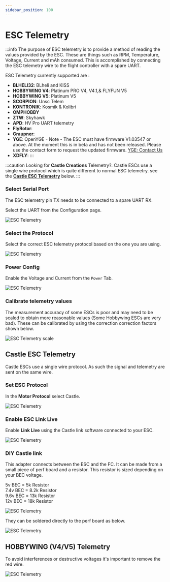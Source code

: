 ```yaml
---
sidebar_position: 100
---
```


# ESC Telemetry

:::info
The purpose of ESC telemetry is to provide a method of reading the values provided by the ESC. These are things such as RPM, Temperature, Voltage, Current and mAh consumed. This is accomplished by connecting the ESC telemetry wire to the flight controller with a spare UART.

ESC Telemetry currently supported are :

* **BLHELI32**: BLheli and KISS
* **HOBBYWING V4**: Platinum PRO V4, V4.1,& FLYFUN V5
* **HOBBYWING V5**: Platinum V5
* **SCORPION**: Unsc Telem
* **KONTRONIK**: Kosmik & Kolibri
* **OMPHOBBY**
* **ZTW**: Skyhawk
* **APD**: HV Pro UART telemetry
* **FlyRotor**:
* **Graupner**:
* **YGE**: OpenYGE - Note - The ESC must have firmware V1.03547 or above. At the moment this is in beta and has not been released. Please use the contact form to request the updated firmware. [YGE: Contact Us](https://www.yge.de/en/contact/)
* **XDFLY**:
:::

:::caution
Looking for **Castle Creations** Telemetry?. Castle ESCs use a single wire protocol which is quite different to normal ESC telemetry. see the [**Castle ESC Telemetry**](#castle-esc-telemetry) below.
:::

### Select Serial Port

The ESC telemetry pin TX needs to be connected to a spare UART RX.

Select the UART from the Configuration page.

![ESC Telemetry](./img/esc-telem-uart.png)

### Select the Protocol

Select the correct ESC telemetry protocol based on the one you are using.

![ESC Telemetry](./img/esc-telem-sel-p.png)

### Power Config

Enable the Voltage and Current from the `Power` Tab.

![ESC Telemetry](./img/esc-telem-power.png)

### Calibrate telemetry values

The measurement accuracy of some ESCs is poor and may need to be scaled to obtain more reasonable values (Some Hobbywing ESCs are very bad). These can be calibrated by using the correction correction factors shown below.

![ESC Telemetry scale](./img/esc-telem-scale.png)

## Castle ESC Telemetry

Castle ESCs use a single wire protocol. As such the signal and telemetry are sent on the same wire.

### Set ESC Protocol

In the **Motor Protocol** select Castle.

![ESC Telemetry](./img/castle-1.png)

### Enable ESC Link Live

Enable **Link Live** using the Castle link software connected to your ESC.

![ESC Telemetry](./img/castle-2.png)

### DIY Castle link

This adapter connects between the ESC and the FC. It can be made from a small piece of perf board and a resistor. This resistor is sized depending on your BEC voltage.

5v BEC      = 5k Resistor\
7.4v BEC    = 8.2k Resistor\
9.6v BEC    = 13k Resistor\
12v BEC     = 18k Resistor

![ESC Telemetry](./img/castle-3.png)

They can be soldered directly to the perf board as below.

![ESC Telemetry](./img/castle-4.png)

## HOBBYWING (V4/V5) Telemetry

To avoid interferences or destructive voltages it's important to remove the red wire.

![ESC Telemetry](./img/HW-Esc.png)
